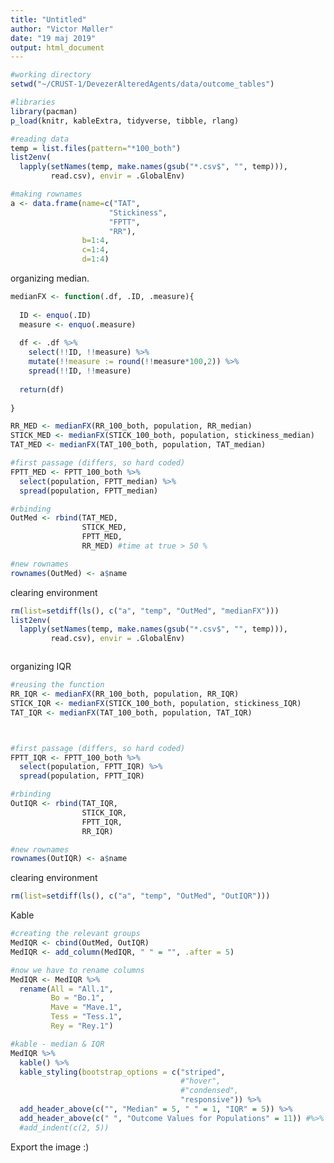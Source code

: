 ```yaml
---
title: "Untitled"
author: "Victor Møller"
date: "19 maj 2019"
output: html_document
---
```



```r

#working directory 
setwd("~/CRUST-1/DevezerAlteredAgents/data/outcome_tables")

#libraries
library(pacman)
p_load(knitr, kableExtra, tidyverse, tibble, rlang)

```

```r
#reading data 
temp = list.files(pattern="*100_both")
list2env(
  lapply(setNames(temp, make.names(gsub("*.csv$", "", temp))), 
         read.csv), envir = .GlobalEnv)


```


```r
#making rownames
a <- data.frame(name=c("TAT",  
                      "Stickiness",
                      "FPTT",
                      "RR"), 
                b=1:4,
                c=1:4,
                d=1:4)
```


organizing median. 

```r

medianFX <- function(.df, .ID, .measure){
  
  ID <- enquo(.ID)
  measure <- enquo(.measure)
  
  df <- .df %>%
    select(!!ID, !!measure) %>%
    mutate(!!measure := round(!!measure*100,2)) %>%
    spread(!!ID, !!measure)
  
  return(df)
  
}

RR_MED <- medianFX(RR_100_both, population, RR_median)
STICK_MED <- medianFX(STICK_100_both, population, stickiness_median)
TAT_MED <- medianFX(TAT_100_both, population, TAT_median)

#first passage (differs, so hard coded)
FPTT_MED <- FPTT_100_both %>%
  select(population, FPTT_median) %>%
  spread(population, FPTT_median)

#rbinding 
OutMed <- rbind(TAT_MED,
                STICK_MED,
                FPTT_MED,
                RR_MED) #time at true > 50 %

#new rownames 
rownames(OutMed) <- a$name

```

clearing environment

```r

rm(list=setdiff(ls(), c("a", "temp", "OutMed", "medianFX")))
list2env(
  lapply(setNames(temp, make.names(gsub("*.csv$", "", temp))), 
         read.csv), envir = .GlobalEnv)



```

organizing IQR 

```r

#reusing the function
RR_IQR <- medianFX(RR_100_both, population, RR_IQR)
STICK_IQR <- medianFX(STICK_100_both, population, stickiness_IQR)
TAT_IQR <- medianFX(TAT_100_both, population, TAT_IQR)



#first passage (differs, so hard coded)
FPTT_IQR <- FPTT_100_both %>%
  select(population, FPTT_IQR) %>%
  spread(population, FPTT_IQR)

#rbinding 
OutIQR <- rbind(TAT_IQR,
                STICK_IQR,
                FPTT_IQR,
                RR_IQR)

#new rownames 
rownames(OutIQR) <- a$name

```

clearing environment

```r

rm(list=setdiff(ls(), c("a", "temp", "OutMed", "OutIQR")))

```

Kable

```r

#creating the relevant groups 
MedIQR <- cbind(OutMed, OutIQR)
MedIQR <- add_column(MedIQR, " " = "", .after = 5)

#now we have to rename columns 
MedIQR <- MedIQR %>%
  rename(All = "All.1",
         Bo = "Bo.1",
         Mave = "Mave.1",
         Tess = "Tess.1",
         Rey = "Rey.1")

#kable - median & IQR
MedIQR %>%
  kable() %>%
  kable_styling(bootstrap_options = c("striped", 
                                      #"hover", 
                                      #"condensed", 
                                      "responsive")) %>%
  add_header_above(c("", "Median" = 5, " " = 1, "IQR" = 5)) %>%
  add_header_above(c(" ", "Outcome Values for Populations" = 11)) #%>%
  #add_indent(c(2, 5)) 


```

Export the image :) 
